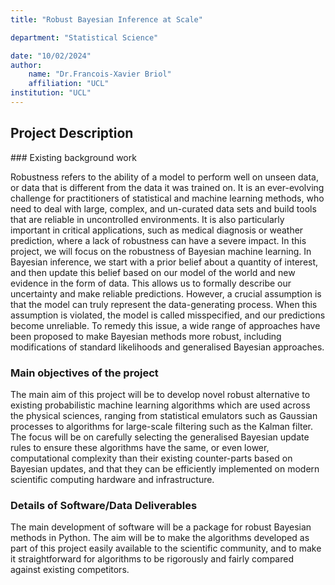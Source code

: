 ```yaml
---
title: "Robust Bayesian Inference at Scale"

department: "Statistical Science"

date: "10/02/2024"
author: 
    name: "Dr.Francois-Xavier Briol"
    affiliation: "UCL"
institution: "UCL"
---
```

## Project Description

 ### Existing background work

Robustness refers to the ability of a model to perform well on unseen data, or data that is different from the data it was trained on. It is an ever-evolving challenge for practitioners of statistical and machine learning methods, who need to deal with large, complex, and un-curated data sets and build tools that are reliable in uncontrolled environments. It is also particularly important in critical applications, such as medical diagnosis or weather prediction, where a lack of robustness can have a severe impact.
In this project, we will focus on the robustness of Bayesian machine learning. In Bayesian inference, we start with a prior belief about a quantity of interest, and then update this belief based on our model of the world and new evidence in the form of data. This allows us to formally describe our uncertainty and make reliable predictions. However, a crucial assumption is that the model can truly represent the data-generating process. When this assumption is violated, the model is called misspecified, and our predictions become unreliable. To remedy this issue, a wide range of approaches have been proposed to make Bayesian methods more robust, including modifications of standard likelihoods and generalised Bayesian approaches.


### Main objectives of the project

The main aim of this project will be to develop novel robust alternative to existing probabilistic machine learning algorithms which are used across the physical sciences, ranging from statistical emulators such as Gaussian processes to algorithms for large-scale filtering such as the Kalman filter. The focus will be on carefully selecting the generalised Bayesian update rules to ensure these algorithms have the same, or even lower, computational complexity than their existing counter-parts based on Bayesian updates, and that they can be efficiently implemented on modern scientific computing hardware and infrastructure.

### Details of Software/Data Deliverables

The main development of software will be a package for robust Bayesian methods in Python. The aim will be to make the algorithms developed as part of this project easily available to the scientific community, and to make it straightforward for algorithms to be rigorously and fairly compared against existing competitors.